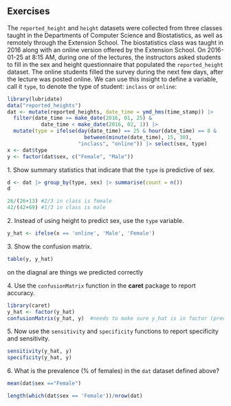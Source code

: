 ## Exercises 
The `reported_height` and `height` datasets were collected from three classes taught in the Departments of Computer Science and Biostatistics, as well as remotely through the Extension School. The biostatistics class was taught in 2016 along with an online version offered by the Extension School. On 2016-01-25 at 8:15 AM, during one of the lectures, the instructors asked students to fill in the sex and height questionnaire that populated the `reported_height` dataset. The online students filled the survey during the next few days, after the lecture was posted online. We can use this insight to define a variable, call it `type`, to denote the type of student:  `inclass` or `online`: 
```r
library(lubridate) 
data("reported_heights") 
dat <- mutate(reported_heights, date_time = ymd_hms(time_stamp)) |> 
  filter(date_time >= make_date(2016, 01, 25) &  
           date_time < make_date(2016, 02, 1)) |> 
  mutate(type = ifelse(day(date_time) == 25 & hour(date_time) == 8 &  
                         between(minute(date_time), 15, 30), 
                       "inclass", "online")) |> select(sex, type) 
x <- dat$type 
y <- factor(dat$sex, c("Female", "Male")) 
``` 
1\. Show summary statistics that indicate that the `type` is predictive of sex. 
```r
d <- dat |> group_by(type, sex) |> summarise(count = n())
d

26/(26+13) #2/3 in class is female
42/(42+69) #1/3 in class is male
```


2\. Instead of using height to predict sex, use the `type` variable. 
```r
y_hat <- ifelse(x == 'online', 'Male', 'Female')
```


3\. Show the confusion matrix. 
```r
table(y, y_hat)
```
on the diagnal are things we predicted correctly

4\. Use the `confusionMatrix` function in the __caret__ package to report accuracy. 
```r
library(caret)
y_hat <- factor(y_hat)
confusionMatrix(y_hat, y)  #needs to make sure y_hat is in factor (prediction then reference)
```

5\. Now use the `sensitivity` and `specificity` functions to report specificity and sensitivity. 
```r
sensitivity(y_hat, y)
specificity(y_hat, y)
```

6\. What is the prevalence (% of females) in the `dat` dataset defined above? 
```r
mean(dat$sex =="Female")

length(which(dat$sex == 'Female'))/nrow(dat)

```

 
